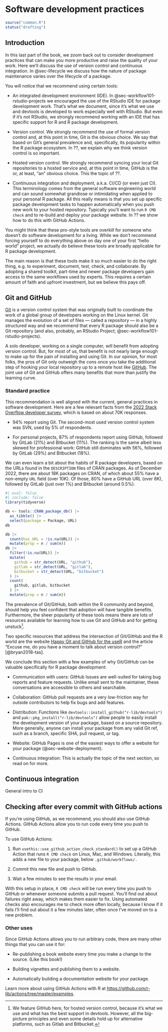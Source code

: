 # Software development practices {#sec-sw-dev-practices}

```r
source("common.R")
status("drafting")
```

## Introduction

In this last part of the book, we zoom back out to consider development practices that can make you more productive and raise the quality of your work.
Here we'll discuss the use of version control and continuous integration.
In @sec-lifecycle we discuss how the nature of package maintenance varies over the lifecycle of a package.

You will notice that we recommend using certain tools:

-   An integrated development environment (IDE).
    In @sec-workflow101-rstudio-projects we encouraged the use of the RStudio IDE for package development work.
    That's what we document, since it's what we use and devtools is developed to work especially well with RStudio.
    But even if it's not RStudio, we strongly recommend working with an IDE that has specific support for R and R package development.

-   Version control.
    We strongly recommend the use of formal version control and, at this point in time, Git is the obvious choice.
    We say that based on Git's general prevalence and, specifically, its popularity within the R package ecosystem.
    In ??,
    we explain why we think version control is so important.

-   Hosted version control.
    We strongly recommend syncing your local Git repositories to a hosted service and, at this point in time, GitHub is the or, at least, "an" obvious choice.
    This the topic of ??.

-   Continuous integration and deployment, a.k.a. CI/CD (or even just CI).
    This terminology comes from the general software engineering world and can sound somewhat grandiose or intimidating when applied to your personal R package.
    All this really means is that you set up specific package development tasks to happen automatically when you push new work to your hosted repository.
    Typically you'll want to run `R CMD check` and to re-build and deploy your package website.
    In ??
    we show how to do this with GitHub Actions.

You might think that these pro-style tools are overkill for someone who doesn't do software development for a living.
While we don't recommend forcing yourself to do everything above on day one of your first "hello world" project, we actually do believe these tools are broadly applicable for R package development.

The main reason is that these tools make it so much easier to do the right thing, e.g. to experiment, document, test, check, and collaborate.
By adopting a shared toolkit, part-time and newer package developers gain access to the same workflows used by experts.
This requires a certain amount of faith and upfront investment, but we believe this pays off.

## Git and GitHub {#sec-sw-dev-practices-git-github}

[Git](https://git-scm.com) is a version control system that was originally built to coordinate the work of a global group of developers working on the Linux kernel.
Git manages the evolution of a set of files --- called a repository --- in a highly structured way and we recommend that every R package should also be a Git repository (and also, probably, an RStudio Project; @sec-workflow101-rstudio-projects).

A solo developer, working on a single computer, will benefit from adopting version control.
But, for most of us, that benefit is not nearly large enough to make up for the pain of installing and using Git.
In our opinion, for most folks, the pros of Git only outweigh the cons once you take the additional step of hooking your local repository up to a remote host like [GitHub](https://github.com).
The joint use of Git and GitHub offers many benefits that more than justify the learning curve.

### Standard practice

This recommendation is well aligned with the current, general practices in software development.
Here are a few relevant facts from the [2022 Stack Overflow developer survey](https://survey.stackoverflow.co/2022/#overview), which is based on about 70K responses.

-   94% report using Git.
    The second-most used version control system was SVN, used by 5% of respondents.

-   For personal projects, 87% of respondents report using GitHub, followed by GitLab (21%) and Bitbucket (11%).
    The ranking is the same albeit less skewed for professional work: GitHub still dominates with 56%, followed by GitLab (29%) and Bitbucket (18%).

We can even learn a bit about the habits of R package developers, based on the URLs found in the `DESCRIPTION` files of CRAN packages.
As of December 2022, there are about 18K packages on CRAN, of which about 55% have a non-empty `URL` field (over 10K).
Of those, 80% have a GitHub URL (over 8K), followed by GitLab (just over 1%) and Bitbucket (around 0.5%).

```r
#| eval: false
#| include: false
library(tidyverse)

db <- tools::CRAN_package_db() |> 
  as_tibble() |> 
  select(package = Package, URL)
db

db |> 
  count(has_URL = !is.na(URL)) |> 
  mutate(prop = n / sum(n))
db |> 
  filter(!is.na(URL)) |> 
  mutate(
    github = str_detect(URL, "github"),
    gitlab = str_detect(URL, "gitlab"),
    bitbucket = str_detect(URL, "bitbucket")
  ) |> 
  count(
    github, gitlab, bitbucket
  ) |> 
  mutate(prop = n / sum(n))
```

The prevalence of Git/GitHub, both within the R community and beyond, should help you feel confident that adoption will have tangible benefits.
Furthermore, the sheer popularity of these tools means there are lots of resources available for learning how to use Git and GitHub and for getting unstuck[^software-development-practices-1].

[^software-development-practices-1]: We feature GitHub here, for hosted version control, because it's what we use and what has the best support in devtools.
    However, all the big-picture principles and even some details hold up for alternative platforms, such as Gitlab and Bitbucket.

Two specific resources that address the intersection of Git/GitHub and the R world are the website [Happy Git and GitHub for the useR](https://happygitwithr.com/index.html) and the article "Excuse me, do you have a moment to talk about version control?" [@bryan2018-tas].

We conclude this section with a few examples of why Git/GitHub can be valuable specifically for R package development:

-   Communication with users: GitHub Issues are well-suited for taking bug reports and feature requests.
    Unlike email sent to the maintainer, these conversations are accessible to others and searchable.

-   Collaboration: GitHub pull requests are a very low-friction way for outside contributors to help fix bugs and add features.

-   Distribution: Functions like `devtools::install_github("r-lib/devtools")` and `pak::pkg_install("r-lib/devtools")` allow people to easily install the development version of your package, based on a source repository.
    More generally, anyone can install your package from any valid Git ref, such as a branch, specific SHA, pull request, or tag.

-   Website: GitHub Pages is one of the easiest ways to offer a website for your package (@sec-website-deployment).

-   Continuous integration: This is actually the topic of the next section, so read on for more.

## Continuous integration {#sec-ci}

General intro to CI

## Checking after every commit with GitHub actions {#sec-gha}

If you're using GitHub, as we recommend, you should also use GitHub Actions.
GitHub Actions allow you to run code every time you push to GitHub.

To use GitHub Actions:

1.  Run `usethis::use_github_action_check_standard()` to set up a GitHub Action that runs `R CMD check` on Linux, Mac, and Windows.
    Literally, this adds a new file to your package, below `.github/workflows/.`

2.  Commit this new file and push to GitHub.

3.  Wait a few minutes to see the results in your email.

With this setup in place, `R CMD check` will be run every time you push to GitHub or whenever someone submits a pull request.
You'll find out about failures right away, which makes them easier to fix.
Using automated checks also encourages me to check more often locally, because I know if it fails I'll find out about it a few minutes later, often once I've moved on to a new problem.

### Other uses

Since GitHub Actions allows you to run arbitrary code, there are many other things that you can use it for:

-   Re-publishing a book website every time you make a change to the source.
    (Like this book!)

-   Building vignettes and publishing them to a website.

-   Automatically building a documentation website for your package.

Learn more about using GitHub Actions with R at <https://github.com/r-lib/actions/tree/master/examples>.
